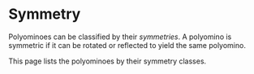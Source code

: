 # Symmetry

Polyominoes can be classified by their _symmetries_. A polyomino is symmetric if it can be rotated or reflected to yield the same polyomino.

This page lists the polyominoes by their symmetry classes.
